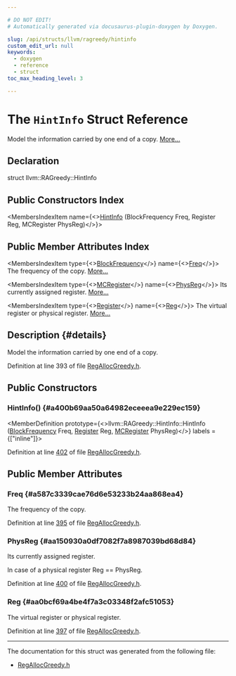 ```yaml
---

# DO NOT EDIT!
# Automatically generated via docusaurus-plugin-doxygen by Doxygen.

slug: /api/structs/llvm/ragreedy/hintinfo
custom_edit_url: null
keywords:
  - doxygen
  - reference
  - struct
toc_max_heading_level: 3

---
```





# The `HintInfo` Struct Reference

<DoxygenPage pluginConfig={pluginConfig}>

Model the information carried by one end of a copy. <a href="#details">More...</a>

## Declaration

<CodeBlock>struct llvm::RAGreedy::HintInfo</CodeBlock>

## Public Constructors Index

<MembersIndex>

<MembersIndexItem
  name={<><a href="#a400b69aa50a64982eceeea9e229ec159">HintInfo</a> (BlockFrequency Freq, Register Reg, MCRegister PhysReg)</>}>
</MembersIndexItem>

</MembersIndex>

## Public Member Attributes Index

<MembersIndex>

<MembersIndexItem
  type={<><a href="/docs/api/classes/llvm/blockfrequency">BlockFrequency</a></>}
  name={<><a href="#a587c3339cae76d6e53233b24aa868ea4">Freq</a></>}>
The frequency of the copy. <a href="#a587c3339cae76d6e53233b24aa868ea4">More...</a>
</MembersIndexItem>

<MembersIndexItem
  type={<><a href="/docs/api/classes/llvm/mcregister">MCRegister</a></>}
  name={<><a href="#aa150930a0df7082f7a8987039bd68d84">PhysReg</a></>}>
Its currently assigned register. <a href="#aa150930a0df7082f7a8987039bd68d84">More...</a>
</MembersIndexItem>

<MembersIndexItem
  type={<><a href="/docs/api/classes/llvm/register">Register</a></>}
  name={<><a href="#aa0bcf69a4be4f7a3c03348f2afc51053">Reg</a></>}>
The virtual register or physical register. <a href="#aa0bcf69a4be4f7a3c03348f2afc51053">More...</a>
</MembersIndexItem>

</MembersIndex>

## Description {#details}

Model the information carried by one end of a copy.

Definition at line 393 of file <a href="/docs/api/files/lib/lib/codegen/regallocgreedy-h">RegAllocGreedy.h</a>.

<SectionDefinition>

## Public Constructors

### HintInfo() {#a400b69aa50a64982eceeea9e229ec159}

<MemberDefinition
  prototype={<>llvm::RAGreedy::HintInfo::HintInfo (<a href="/docs/api/classes/llvm/blockfrequency">BlockFrequency</a> Freq, <a href="/docs/api/classes/llvm/register">Register</a> Reg, <a href="/docs/api/classes/llvm/mcregister">MCRegister</a> PhysReg)</>}
  labels = {["inline"]}>

Definition at line <a href="/docs/api/files/lib/lib/codegen/regallocgreedy-h/#l00402">402</a> of file <a href="/docs/api/files/lib/lib/codegen/regallocgreedy-h">RegAllocGreedy.h</a>.
</MemberDefinition>

</SectionDefinition>

<SectionDefinition>

## Public Member Attributes

### Freq {#a587c3339cae76d6e53233b24aa868ea4}

<MemberDefinition
  prototype="BlockFrequency llvm::RAGreedy::HintInfo::Freq">
The frequency of the copy.

Definition at line <a href="/docs/api/files/lib/lib/codegen/regallocgreedy-h/#l00395">395</a> of file <a href="/docs/api/files/lib/lib/codegen/regallocgreedy-h">RegAllocGreedy.h</a>.
</MemberDefinition>

### PhysReg {#aa150930a0df7082f7a8987039bd68d84}

<MemberDefinition
  prototype="MCRegister llvm::RAGreedy::HintInfo::PhysReg">
Its currently assigned register.

In case of a physical register Reg == PhysReg.

Definition at line <a href="/docs/api/files/lib/lib/codegen/regallocgreedy-h/#l00400">400</a> of file <a href="/docs/api/files/lib/lib/codegen/regallocgreedy-h">RegAllocGreedy.h</a>.
</MemberDefinition>

### Reg {#aa0bcf69a4be4f7a3c03348f2afc51053}

<MemberDefinition
  prototype="Register llvm::RAGreedy::HintInfo::Reg">
The virtual register or physical register.

Definition at line <a href="/docs/api/files/lib/lib/codegen/regallocgreedy-h/#l00397">397</a> of file <a href="/docs/api/files/lib/lib/codegen/regallocgreedy-h">RegAllocGreedy.h</a>.
</MemberDefinition>

</SectionDefinition>

<hr/>

The documentation for this struct was generated from the following file:

<ul>
<li><a href="/docs/api/files/lib/lib/codegen/regallocgreedy-h">RegAllocGreedy.h</a></li>
</ul>

</DoxygenPage>
